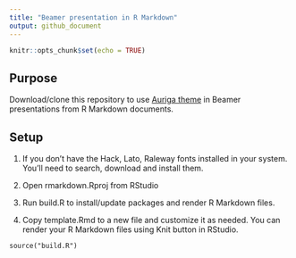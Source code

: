 ```yaml
---
title: "Beamer presentation in R Markdown"
output: github_document
---
```


```r
knitr::opts_chunk$set(echo = TRUE)
```
## Purpose
Download/clone this repository to use [Auriga theme](https://github.com/anishathalye/auriga) in Beamer presentations from R Markdown documents.

## Setup

1. If you don't have the Hack, Lato, Raleway fonts installed in your system. You'll need to search, download and install them.

2. Open rmarkdown.Rproj from RStudio

3. Run build.R to install/update packages and render R Markdown files.

4. Copy template.Rmd to a new file and customize it as needed. You can render your R Markdown files using Knit button in RStudio.

```
source("build.R")
```
